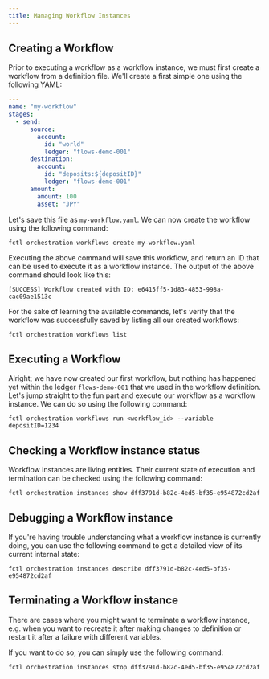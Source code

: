 ```yaml
---
title: Managing Workflow Instances
---
```

## Creating a Workflow

Prior to executing a workflow as a workflow instance, we must first create a workflow from a definition file. We'll create a first simple one using the following YAML:

```yaml
---
name: "my-workflow"
stages:
  - send:
      source:
        account:
          id: "world"
          ledger: "flows-demo-001"
      destination:
        account:
          id: "deposits:${depositID}"
          ledger: "flows-demo-001"
      amount:
        amount: 100
        asset: "JPY"
```

Let's save this file as `my-workflow.yaml`. We can now create the workflow using the following command:

```shell
fctl orchestration workflows create my-workflow.yaml
```

Executing the above command will save this workflow, and return an ID that can be used to execute it as a workflow instance. The output of the above command should look like this:

```
[SUCCESS] Workflow created with ID: e6415ff5-1d83-4853-998a-cac09ae1513c
```

For the sake of learning the available commands, let's verify that the workflow was successfully saved by listing all our created workflows:

```shell
fctl orchestration workflows list
```

## Executing a Workflow

Alright; we have now created our first workflow, but nothing has happened yet within the ledger `flows-demo-001` that we used in the workflow definition. Let's jump straight to the fun part and execute our workflow as a workflow instance. We can do so using the following command:

```shell
fctl orchestration workflows run <workflow_id> --variable depositID=1234
```

## Checking a Workflow instance status

Workflow instances are living entities. Their current state of execution and termination can be checked using the following command:

```shell
fctl orchestration instances show dff3791d-b82c-4ed5-bf35-e954872cd2af
```

## Debugging a Workflow instance

If you're having trouble understanding what a workflow instance is currently doing, you can use the following command to get a detailed view of its current internal state:

```shell
fctl orchestration instances describe dff3791d-b82c-4ed5-bf35-e954872cd2af
```

## Terminating a Workflow instance

There are cases where you might want to terminate a workflow instance, e.g. when you want to recreate it after making changes to definition or restart it after a failure with different variables.

If you want to do so, you can simply use the following command:

```shell
fctl orchestration instances stop dff3791d-b82c-4ed5-bf35-e954872cd2af
```